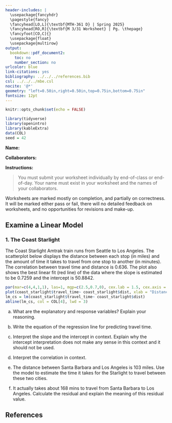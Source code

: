 ---
header-includes: |
  \usepackage{fancyhdr}
  \pagestyle{fancy}
  \fancyhead[LO,L]{\textbf{MTH-361 D} | Spring 2025}
  \fancyhead[RO,R]{\textbf{M 3/31 Worksheet} | Pg. \thepage}
  \fancyfoot[CO,C]{}
  \usepackage{float}
  \usepackage{multirow}
output:
  bookdown::pdf_document2:
    toc: no
    number_section: no
urlcolor: blue
link-citations: yes
bibliography: ../../../references.bib
csl: ../../../mbe.csl
nocite: '@*'
geometry: "left=0.50in,right=0.50in,top=0.75in,bottom=0.75in"
fontsize: 12pt
---

```{r setup, include=FALSE}
knitr::opts_chunk$set(echo = FALSE)
```

```{r echo=FALSE, eval=TRUE,message=FALSE, warning=FALSE}
library(tidyverse)
library(openintro)
library(kableExtra)
data(COL)
seed = 42
```

**Name:**

**Collaborators:**

\noindent\rule{\textwidth}{1pt}
**Instructions:** 

> You must submit your worksheet individually by end-of-class or end-of-day. Your name must exist in your worksheet and the names of your collaborators.

Worksheets are marked mostly on completion, and partially on correctness. It will be marked either pass or fail, there will no detailed feedback on worksheets, and no opportunities for revisions and make-up.
\noindent\rule{\textwidth}{1pt}

## Examine a Linear Model

### 1. The Coast Starlight

The Coast Starlight Amtrak train runs from Seattle to Los Angeles. The scatterplot below displays the distance between each stop (in miles) and the amount of time it takes to travel from one stop to another (in minutes). The correlation between travel time and distance is 0.636. The plot also shows the best linear fit (red line) of the data where the slope is estimated to be 0.7259 and the intercept is 50.8842.

```{r cs-line-model, fig.align='center', fig.height=8, fig.width=8, message=FALSE, warning=FALSE, out.width="40%"}
par(mar=c(4,4,1,1), las=1, mgp=c(2.5,0.7,0), cex.lab = 1.5, cex.axis = 1.5)
plot(coast_starlight$travel_time~ coast_starlight$dist, xlab = "Distance (miles)", ylab = "Travel Time (minutes)", pch=19, col=COL[1,2], cex=2)
lm_cs = lm(coast_starlight$travel_time~ coast_starlight$dist)
abline(lm_cs, col = COL[4], lwd = 3)
```

a. What are the explanatory and response variables? Explain your reasoning.
\vfill

b. Write the equation of the regression line for predicting travel time.
\vfill

\newpage

c. Interpret the slope and the intercept in context. Explain why the intercept interpretation does not make any sense in this context and it should not be used.
\vfill

d. Interpret the correlation in context.
\vfill

e. The distance between Santa Barbara and Los Angeles is 103 miles. Use the model to estimate the time it takes for the Starlight to travel between these two cities.
\vfill

f. It actually takes about 168 mins to travel from Santa Barbara to Los Angeles. Calculate the residual and explain the meaning of this residual value.
\vfill

## **References**

::: {#refs}
:::
